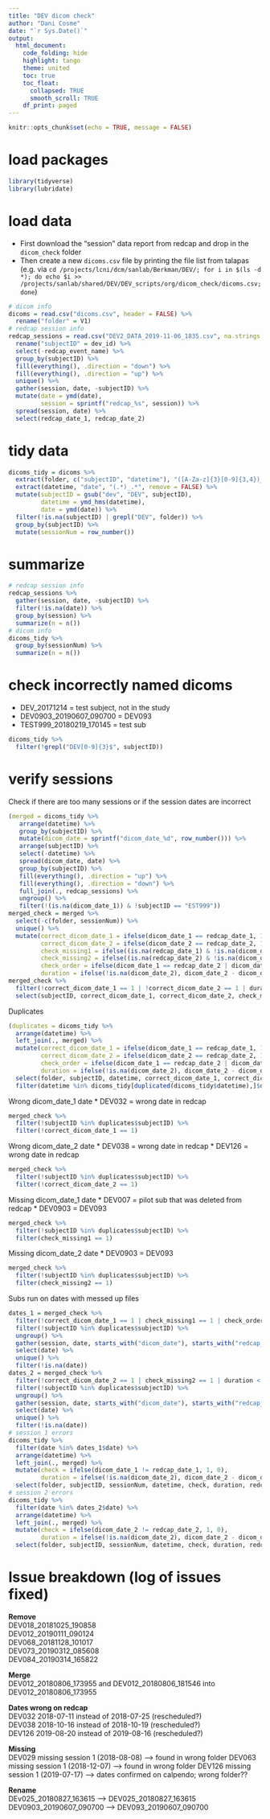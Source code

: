 ```yaml
---
title: "DEV dicom check"
author: "Dani Cosme"
date: "`r Sys.Date()`"
output:
  html_document:
    code_folding: hide
    highlight: tango
    theme: united
    toc: true
    toc_float: 
      collapsed: TRUE
      smooth_scroll: TRUE
    df_print: paged
---
```


```r
knitr::opts_chunk$set(echo = TRUE, message = FALSE)
```

# load packages
```r
library(tidyverse)
library(lubridate)
```

# load data
* First download the "session" data report from redcap and drop in the `dicom_check` folder
* Then create a new `dicoms.csv` file by printing the file list from talapas (e.g. via `cd /projects/lcni/dcm/sanlab/Berkman/DEV/; for i in $(ls -d *); do echo $i >> /projects/sanlab/shared/DEV/DEV_scripts/org/dicom_check/dicoms.csv; done`)
```r
# dicom info
dicoms = read.csv("dicoms.csv", header = FALSE) %>%
  rename("folder" = V1)
# redcap session info
redcap_sessions = read.csv("DEV2_DATA_2019-11-06_1835.csv", na.strings = c("")) %>%
  rename("subjectID" = dev_id) %>%
  select(-redcap_event_name) %>%
  group_by(subjectID) %>%
  fill(everything(), .direction = "down") %>%
  fill(everything(), .direction = "up") %>%
  unique() %>%
  gather(session, date, -subjectID) %>%
  mutate(date = ymd(date),
         session = sprintf("redcap_%s", session)) %>%
  spread(session, date) %>%
  select(redcap_date_1, redcap_date_2)
```

# tidy data
```r
dicoms_tidy = dicoms %>%
  extract(folder, c("subjectID", "datetime"), "([A-Za-z]{3}[0-9]{3,4})_(.*)", remove = FALSE) %>%
  extract(datetime, "date", "(.*)_.*", remove = FALSE) %>%
  mutate(subjectID = gsub("dev", "DEV", subjectID),
         datetime = ymd_hms(datetime),
         date = ymd(date)) %>%
  filter(!is.na(subjectID) | grepl("DEV", folder)) %>%
  group_by(subjectID) %>%
  mutate(sessionNum = row_number())
```

# summarize
```r
# redcap session info
redcap_sessions %>%
  gather(session, date, -subjectID) %>%
  filter(!is.na(date)) %>%
  group_by(session) %>%
  summarize(n = n())
# dicom info
dicoms_tidy %>%
  group_by(sessionNum) %>%
  summarize(n = n())
```

# check incorrectly named dicoms
* DEV_20171214 = test subject, not in the study
* DEV0903_20190607_090700 = DEV093
* TEST999_20180219_170145 = test sub
```r
dicoms_tidy %>%
  filter(!grepl("DEV[0-9]{3}$", subjectID))
```


# verify sessions
Check if there are too many sessions or if the session dates are incorrect
```r
(merged = dicoms_tidy %>%
   arrange(datetime) %>%
   group_by(subjectID) %>%
   mutate(dicom_date = sprintf("dicom_date_%d", row_number())) %>%
   arrange(subjectID) %>%
   select(-datetime) %>%
   spread(dicom_date, date) %>%
   group_by(subjectID) %>%
   fill(everything(), .direction = "up") %>%
   fill(everything(), .direction = "down") %>%
   full_join(., redcap_sessions) %>%
   ungroup() %>%
   filter(!(is.na(dicom_date_1)) & !subjectID == "EST999"))
merged_check = merged %>%
  select(-c(folder, sessionNum)) %>%
  unique() %>%
  mutate(correct_dicom_date_1 = ifelse(dicom_date_1 == redcap_date_1, 1, 0),
         correct_dicom_date_2 = ifelse(dicom_date_2 == redcap_date_2, 1, 0),
         check_missing1 = ifelse((is.na(redcap_date_1) & !is.na(dicom_date_1)) | (!is.na(redcap_date_1) & is.na(dicom_date_1)), 1, 0),
         check_missing2 = ifelse((is.na(redcap_date_2) & !is.na(dicom_date_2)) | (!is.na(redcap_date_2) & is.na(dicom_date_2)), 1, 0),
         check_order = ifelse(dicom_date_1 == redcap_date_2 | dicom_date_2 == redcap_date_1, 1, 0), #| session3 == redcap_date_2 | session4 == redcap_date_2
         duration = ifelse(!is.na(dicom_date_2), dicom_date_2 - dicom_date_1, NA)) 
merged_check %>%
  filter(!correct_dicom_date_1 == 1 | !correct_dicom_date_2 == 1 | duration < 24) %>% #!is.na(session3) | !is.na(session4) |
  select(subjectID, correct_dicom_date_1, correct_dicom_date_2, check_missing1, check_missing2, check_order, duration, redcap_date_1, dicom_date_1, redcap_date_2, dicom_date_2) #session3, session4
```

Duplicates
```r
(duplicates = dicoms_tidy %>%
  arrange(datetime) %>%
  left_join(., merged) %>%
  mutate(correct_dicom_date_1 = ifelse(dicom_date_1 == redcap_date_1, 1, 0),
         correct_dicom_date_2 = ifelse(dicom_date_2 == redcap_date_2, 1, 0),
         check_order = ifelse(dicom_date_1 == redcap_date_2 | dicom_date_2 == redcap_date_1 , 1, 0), #| session3 == redcap_date_2 | session4 == redcap_date_2
         duration = ifelse(!is.na(dicom_date_2), dicom_date_2 - dicom_date_1, NA)) %>%
  select(folder, subjectID, datetime, correct_dicom_date_1, correct_dicom_date_2, check_order, duration, redcap_date_1, dicom_date_1, redcap_date_2, dicom_date_2) %>% #, session3, session4
  filter(datetime %in% dicoms_tidy[duplicated(dicoms_tidy$datetime),]$datetime))
```

Wrong dicom_date_1 date
* DEV032 = wrong date in redcap
```r
merged_check %>%
  filter(!subjectID %in% duplicates$subjectID) %>%
  filter(!correct_dicom_date_1 == 1)
```

Wrong dicom_date_2 date
* DEV038 = wrong date in redcap
* DEV126 = wrong date in redcap
```r
merged_check %>%
  filter(!subjectID %in% duplicates$subjectID) %>%
  filter(!correct_dicom_date_2 == 1)
```

Missing dicom_date_1 date
* DEV007 = pilot sub that was deleted from redcap
* DEV0903 = DEV093
```r
merged_check %>%
  filter(!subjectID %in% duplicates$subjectID) %>%
  filter(check_missing1 == 1)
```

Missing dicom_date_2 date
* DEV0903 = DEV093
```r
merged_check %>%
  filter(!subjectID %in% duplicates$subjectID) %>%
  filter(check_missing2 == 1)
```

Subs run on dates with messed up files
```r
dates_1 = merged_check %>%
  filter(!correct_dicom_date_1 == 1 | check_missing1 == 1 | check_order == 1 | duration < 24) %>%
  filter(!subjectID %in% duplicates$subjectID) %>%
  ungroup() %>%
  gather(session, date, starts_with("dicom_date"), starts_with("redcap_date")) %>%
  select(date) %>%
  unique() %>%
  filter(!is.na(date))
dates_2 = merged_check %>%
  filter(!correct_dicom_date_2 == 1 | check_missing2 == 1 | duration < 24) %>%
  filter(!subjectID %in% duplicates$subjectID) %>%
  ungroup() %>%
  gather(session, date, starts_with("dicom_date"), starts_with("redcap_date")) %>%
  select(date) %>%
  unique() %>%
  filter(!is.na(date))
# session 1 errors
dicoms_tidy %>%
  filter(date %in% dates_1$date) %>%
  arrange(datetime) %>%
  left_join(., merged) %>%
  mutate(check = ifelse(dicom_date_1 != redcap_date_1, 1, 0),
         duration = ifelse(!is.na(dicom_date_2), dicom_date_2 - dicom_date_1, NA)) %>%
  select(folder, subjectID, sessionNum, datetime, check, duration, redcap_date_1, dicom_date_1, redcap_date_2, dicom_date_2)
# session 2 errors
dicoms_tidy %>%
  filter(date %in% dates_2$date) %>%
  arrange(datetime) %>%
  left_join(., merged) %>%
  mutate(check = ifelse(dicom_date_2 != redcap_date_2, 1, 0),
         duration = ifelse(!is.na(dicom_date_2), dicom_date_2 - dicom_date_1, NA)) %>%
  select(folder, subjectID, sessionNum, datetime, check, duration, redcap_date_1, dicom_date_1, redcap_date_2, dicom_date_2)
```

# Issue breakdown (log of issues fixed)
**Remove**  
DEV018_20181025_190858  
DEV012_20190111_090124  
DEV068_20181128_101017  
DEV073_20190312_085608  
DEV084_20190314_165822  
  
**Merge**  
DEV012_20180806_173955 and DEV012_20180806_181546 into DEV012_20180806_173955  
  
**Dates wrong on redcap**  
DEV032 2018-07-11 instead of 2018-07-25 (rescheduled?)  
DEV038 2018-10-16 instead of 2018-10-19 (rescheduled?)  
DEV126 2019-08-20 instead of 2019-08-16 (rescheduled?)  
  
**Missing**  
DEV029 missing session 1 (2018-08-08) --> found in wrong folder 
DEV063 missing session 1 (2018-12-07) --> found in wrong folder
DEV126 missing session 1 (2019-07-17) --> dates confirmed on calpendo; wrong folder??  
  
**Rename**  
DEv025_20180827_163615 --> DEV025_20180827_163615  
DEV0903_20190607_090700 --> DEV093_20190607_090700